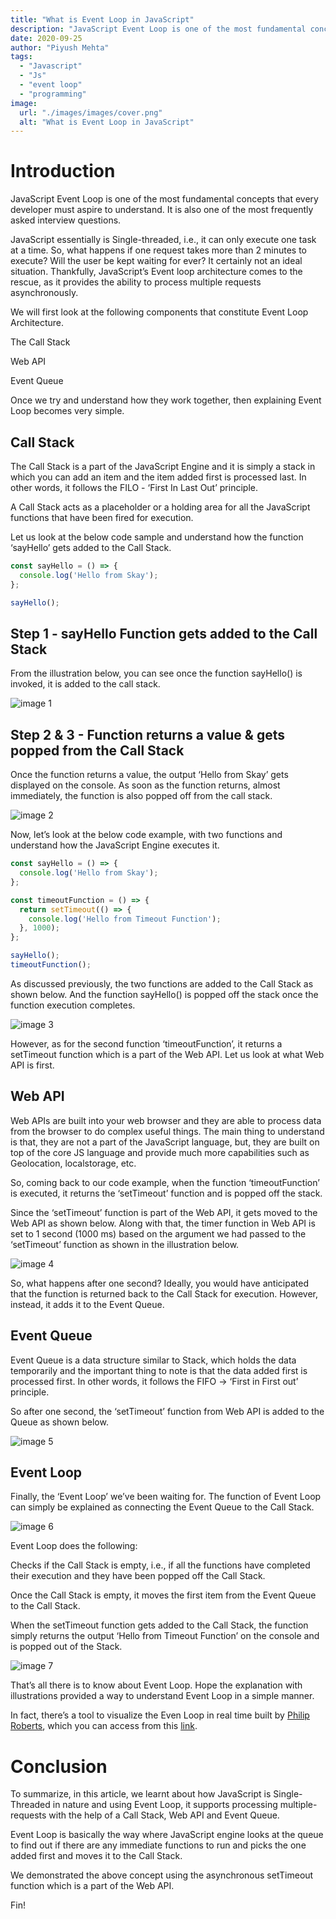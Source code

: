 ```yaml
---
title: "What is Event Loop in JavaScript"
description: "JavaScript Event Loop is one of the most fundamental concepts that every developer must aspire to understand. It is also one of the most frequently asked interview questions."
date: 2020-09-25
author: "Piyush Mehta"
tags:
  - "Javascript"
  - "Js"
  - "event loop"
  - "programming"
image:
  url: "./images/images/cover.png"
  alt: "What is Event Loop in JavaScript"
---
```



# Introduction

JavaScript Event Loop is one of the most fundamental concepts that every developer must aspire to understand. It is also one of the most frequently asked interview questions.

JavaScript essentially is Single-threaded, i.e., it can only execute one task at a time. So, what happens if one request takes more than 2 minutes to execute? Will the user be kept waiting for ever? It certainly not an ideal situation. Thankfully, JavaScript’s Event loop architecture comes to the rescue, as it provides the ability to process multiple requests asynchronously.

We will first look at the following components that constitute Event Loop Architecture.

The Call Stack

Web API

Event Queue

Once we try and understand how they work together, then explaining Event Loop becomes very simple.

## Call Stack

The Call Stack is a part of the JavaScript Engine and it is simply a stack in which you can add an item and the item added first is processed last. In other words, it follows the FILO - ‘First In Last Out’ principle.

A Call Stack acts as a placeholder or a holding area for all the JavaScript functions that have been fired for execution.

Let us look at the below code sample and understand how the function ‘sayHello’ gets added to the Call Stack.

```javascript
const sayHello = () => {
  console.log('Hello from Skay');
};

sayHello();
```

## Step 1 - sayHello Function gets added to the Call Stack

From the illustration below, you can see once the function sayHello() is invoked, it is added to the call stack.

![image 1](./images/1.png)

## Step 2 & 3 - Function returns a value & gets popped from the Call Stack

Once the function returns a value, the output ‘Hello from Skay’ gets displayed on the console. As soon as the function returns, almost immediately, the function is also popped off from the call stack.

![image 2](./images/2.png)

Now, let’s look at the below code example, with two functions and understand how the JavaScript Engine executes it.

```javascript
const sayHello = () => {
  console.log('Hello from Skay');
};

const timeoutFunction = () => {
  return setTimeout(() => {
    console.log('Hello from Timeout Function');
  }, 1000);
};

sayHello();
timeoutFunction();
```

As discussed previously, the two functions are added to the Call Stack as shown below. And the function sayHello() is popped off the stack once the function execution completes.

![image 3](./images/3.png)

However, as for the second function ‘timeoutFunction’, it returns a setTimeout function which is a part of the Web API. Let us look at what Web API is first.

## Web API

Web APIs are built into your web browser and they are able to process data from the browser to do complex useful things. The main thing to understand is that, they are not a part of the JavaScript language, but, they are built on top of the core JS language and provide much more capabilities such as Geolocation, localstorage, etc.

So, coming back to our code example, when the function ‘timeoutFunction’ is executed, it returns the ‘setTimeout’ function and is popped off the stack.

Since the ‘setTimeout’ function is part of the Web API, it gets moved to the Web API as shown below. Along with that, the timer function in Web API is set to 1 second (1000 ms) based on the argument we had passed to the ‘setTimeout’ function as shown in the illustration below.

![image 4](./images/4.png)

So, what happens after one second? Ideally, you would have anticipated that the function is returned back to the Call Stack for execution. However, instead, it adds it to the Event Queue.

## Event Queue

Event Queue is a data structure similar to Stack, which holds the data temporarily and the important thing to note is that the data added first is processed first. In other words, it follows the FIFO -> ‘First in First out’ principle.

So after one second, the ‘setTimeout’ function from Web API is added to the Queue as shown below.

![image 5](./images/5.png)

## Event Loop

Finally, the ‘Event Loop’ we’ve been waiting for. The function of Event Loop can simply be explained as connecting the Event Queue to the Call Stack.

![image 6](./images/6.png)

Event Loop does the following:

Checks if the Call Stack is empty, i.e., if all the functions have completed their execution and they have been popped off the Call Stack.

Once the Call Stack is empty, it moves the first item from the Event Queue to the Call Stack.

When the setTimeout function gets added to the Call Stack, the function simply returns the output ‘Hello from Timeout Function’ on the console and is popped out of the Stack.

![image 7](./images/7.png)

That’s all there is to know about Event Loop. Hope the explanation with illustrations provided a way to understand Event Loop in a simple manner.

In fact, there’s a tool to visualize the Even Loop in real time built by [Philip Roberts](https://twitter.com/philip_roberts), which you can access from this [link](http://latentflip.com/loupe/?code=JC5vbignYnV0dG9uJywgJ2NsaWNrJywgZnVuY3Rpb24gb25DbGljaygpIHsKICAgIHNldFRpbWVvdXQoZnVuY3Rpb24gdGltZXIoKSB7CiAgICAgICAgY29uc29sZS5sb2coJ1lvdSBjbGlja2VkIHRoZSBidXR0b24hJyk7ICAgIAogICAgfSwgMjAwMCk7Cn0pOwoKY29uc29sZS5sb2coIkhpISIpOwoKc2V0VGltZW91dChmdW5jdGlvbiB0aW1lb3V0KCkgewogICAgY29uc29sZS5sb2coIkNsaWNrIHRoZSBidXR0b24hIik7Cn0sIDUwMDApOwoKY29uc29sZS5sb2coIldlbGNvbWUgdG8gbG91cGUuIik7!!!PGJ1dHRvbj5DbGljayBtZSE8L2J1dHRvbj4%3D).

# Conclusion

To summarize, in this article, we learnt about how JavaScript is Single-Threaded in nature and using Event Loop, it supports processing multiple-requests with the help of a Call Stack, Web API and Event Queue.

Event Loop is basically the way where JavaScript engine looks at the queue to find out if there are any immediate functions to run and picks the one added first and moves it to the Call Stack.

We demonstrated the above concept using the asynchronous setTimeout function which is a part of the Web API.

Fin!
